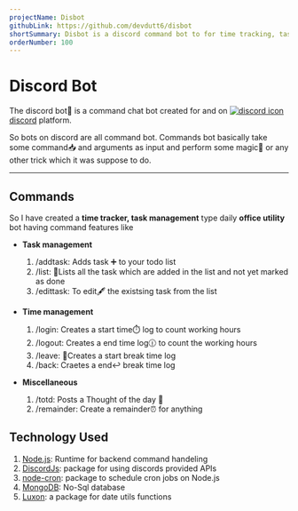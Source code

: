 ```yaml
---
projectName: Disbot
githubLink: https://github.com/devdutt6/disbot
shortSummary: Disbot is a discord command bot to for time tracking, task management other intresting feature like remainders.
orderNumber: 100
---
```



# <HoverUnder color='border-yellow-400' class="border-yellow-400" >Discord Bot</HoverUnder>

<LinkProject github={frontmatter.githubLink} />

The discord bot🤖 is a command chat bot created for and on [<Image src="/discord.svg" alt="discord icon" width={16} height={16} class="inline-block" /> discord](https://discord.com/) platform.

So bots on discord are all command bot. Commands bot basically take some command📥 and arguments as input and perform some magic💫 or any other trick which it was suppose to do.

<hr />

## <HoverUnder color='border-yellow-400' class="border-yellow-400">Commands</HoverUnder>

So I have created a **time tracker, task management** type daily **office utility** bot having command features like

- **Task management**

  1. <TagLook>/addtask</TagLook>: Adds task ➕ to your todo list
  2. <TagLook>/list</TagLook>: 📃Lists all the task which are added in the list
     and not yet marked as done
  3. <TagLook>/edittask</TagLook>: To edit🖋️ the existsing task from the list

- **Time management**

  1. <TagLook>/login</TagLook>: Creates a start time⏱️ log to count working
     hours
  2. <TagLook>/logout</TagLook>: Creates a end time log🕧 to count the working
     hours
  3. <TagLook>/leave</TagLook>: 🚪Creates a start break time log
  4. <TagLook>/back</TagLook>: Craetes a end↩️ break time log

- **Miscellaneous**

  1. <span class='px-2 font-bold rounded-lg bg-white/40'>/totd</span>: Posts a
     Thought of the day 💭
  2. <span class='px-2 font-bold rounded-lg bg-white/40'>/remainder</span>:
     Create a remainder⏰ for anything

## <HoverUnder color='border-yellow-400' class="border-yellow-400" >Technology Used</HoverUnder>

1. [Node.js](https://nodejs.org/en): Runtime for backend command handeling
2. [DiscordJs](https://discord.js.org/): package for using discords provided APIs
3. [node-cron](https://www.npmjs.com/package/node-cron): package to schedule cron jobs on Node.js
4. [MongoDB](https://www.mongodb.com/): No-Sql database
5. [Luxon](https://moment.github.io/luxon/#/): a package for date utils functions
